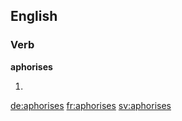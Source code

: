 ==English==

===Verb===
'''aphorises'''

# {{en-third-person singular of|aphorise}}


[[de:aphorises]]
[[fr:aphorises]]
[[sv:aphorises]]
